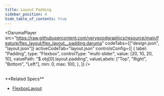 ```yaml
---
title: Layout Padding
sidebar_position: 4
hide_table_of_contents: true
---
```


<DarumaPlayer
  src="https://raw.githubusercontent.com/verygoodgraphics/resource/main/feature/flex_layout/flex_layout__padding.daruma"
  codeTabs={["design.json", "layout.json"]}
  activeCodeTab="layout.json"
  controlsConfig={[
    {
      label: "Padding",
      type: "Flexbox",
      controlType: "multi-slider",
      value: [20, 10, 20, 10],
      valuePath: "$.obj[0].layout.padding",
      valueLabels: ["Top", "Right", "Bottom", "Left"],
      min: 0,
      max: 100,
    },
  ]}
/>

<br />
**Related Specs**

- [FlexboxLayout](/specs/layout/flexbox-layout#padding)
